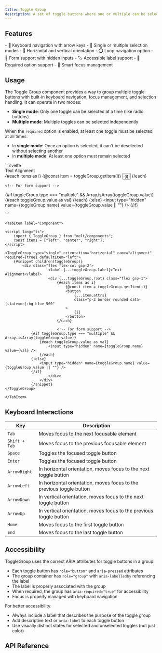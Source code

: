 ```yaml
---
title: Toggle Group
description: A set of toggle buttons where one or multiple can be selected at a time.
---
```


<Preview client:load />

## Features

<Features>
- 🎹 Keyboard navigation with arrow keys
- 🔀 Single or multiple selection modes
- 🔄 Horizontal and vertical orientation
- ⭕ Loop navigation option
- 📝 Form support with hidden inputs
- 🏷️ Accessible label support
- 🔴 Required option support
- 🧠 Smart focus management
</Features>

## Usage

The Toggle Group component provides a way to group multiple toggle buttons with built-in keyboard navigation, focus management, and selection handling. It can operate in two modes:

- **Single mode**: Only one toggle can be selected at a time (like radio buttons)
- **Multiple mode**: Multiple toggles can be selected independently

When the `required` option is enabled, at least one toggle must be selected at all times:

- In **single mode**: Once an option is selected, it can't be deselected without selecting another
- In **multiple mode**: At least one option must remain selected

<Tabs>
	<TabItem label="Builder">
```svelte
<script lang="ts">
    import { ToggleGroup } from "melt/builders";

    const toggleGroup = new ToggleGroup({
      type: "single", // or "multiple"
      orientation: "horizontal", // or "vertical"
      name: "alignment", // for form submission
      required: true, // requires at least one selected option
      defaultItem: "left", // default selection when required is true
    });
    const items = ["left", "center", "right"];
</script>

<div class="flex flex-col gap-2">
  <label {...toggleGroup.label}>Text Alignment</label>
  <div {...toggleGroup.root} class="flex gap-1">
    {#each items as i}
      {@const item = toggleGroup.getItem(i)}
      <button {...item.attrs} class="p-2 border rounded data-[state=on]:bg-blue-500">
        {i}
      </button>
    {/each}

    <!-- For form support -->
  {#if toggleGroup.type === "multiple" && Array.isArray(toggleGroup.value)}
    {#each toggleGroup.value as val}
      <input type="hidden" name={toggleGroup.name} value={val} />
    {/each}
  {:else}
    <input type="hidden" name={toggleGroup.name} value={toggleGroup.value || ""} />
  {/if}
  </div>
</div>
```
	</TabItem>

	<TabItem label="Component">
```svelte
<script lang="ts">
	import { ToggleGroup } from "melt/components";
	const items = ["left", "center", "right"];
</script>

<ToggleGroup type="single" orientation="horizontal" name="alignment" required={true} defaultItem="left">
	{#snippet children(toggleGroup)}
		<div class="flex flex-col gap-2">
					<label {...toggleGroup.label}>Text Alignment</label>
					<div {...toggleGroup.root} class="flex gap-1">
						{#each items as i}
							{@const item = toggleGroup.getItem(i)}
							<button
								{...item.attrs}
								class="p-2 border rounded data-[state=on]:bg-blue-500"
							>
								{i}
							</button>
						{/each}

						<!-- For form support -->
			{#if toggleGroup.type === "multiple" && Array.isArray(toggleGroup.value)}
				{#each toggleGroup.value as val}
					<input type="hidden" name={toggleGroup.name} value={val} />
				{/each}
			{:else}
				<input type="hidden" name={toggleGroup.name} value={toggleGroup.value || ""} />
			{/if}
					</div>
				</div>
			{/snippet}
</ToggleGroup>
```
	</TabItem>
</Tabs>

## Keyboard Interactions

| Key          | Description                                           |
|--------------|-------------------------------------------------------|
| `Tab`        | Moves focus to the next focusable element             |
| `Shift + Tab`| Moves focus to the previous focusable element         |
| `Space`      | Toggles the focused toggle button                     |
| `Enter`      | Toggles the focused toggle button                     |
| `ArrowRight` | In horizontal orientation, moves focus to the next toggle button |
| `ArrowLeft`  | In horizontal orientation, moves focus to the previous toggle button |
| `ArrowDown`  | In vertical orientation, moves focus to the next toggle button |
| `ArrowUp`    | In vertical orientation, moves focus to the previous toggle button |
| `Home`       | Moves focus to the first toggle button               |
| `End`        | Moves focus to the last toggle button                |

## Accessibility

ToggleGroup uses the correct ARIA attributes for toggle buttons in a group:

- Each toggle button has `role="button"` and `aria-pressed` attributes
- The group container has `role="group"` with `aria-labelledby` referencing the label
- The label is properly associated with the group
- When required, the group has `aria-required="true"` for accessibility
- Focus is properly managed with keyboard navigation

For better accessibility:
- Always include a label that describes the purpose of the toggle group
- Add descriptive text or `aria-label` to each toggle button
- Use visually distinct states for selected and unselected toggles (not just color)

## API Reference

<ApiTable entry="ToggleGroup" />
